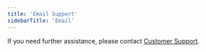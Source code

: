 ```yaml
---
title: 'Email Support'
sidebarTitle: 'Email'
---
```


If you need further assistance, please contact <a href="mailto:support@shipkit.app">Customer Support</a>.
